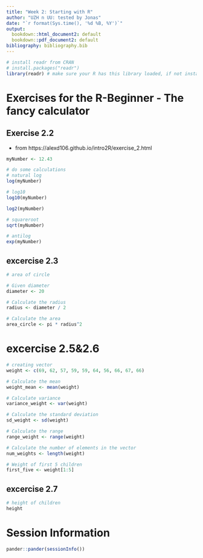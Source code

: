 ```yaml
---
title: "Week 2: Starting with R"
author: "UZH n UU: tested by Jonas"
date: "`r format(Sys.time(), '%d %B, %Y')`"
output:
  bookdown::html_document2: default
  bookdown::pdf_document2: default
bibliography: bibliography.bib
---
```


```r
# install readr from CRAN
# install.packages("readr")
library(readr) # make sure your R has this library loaded, if not install it (see line above)
```

# Exercises for the R-Beginner - The fancy calculator

## Exercise 2.2
* from https://alexd106.github.io/intro2R/exercise_2.html
```r
myNumber <- 12.43

# do some calculations
# natural log
log(myNumber)
```

```r
# log10
log10(myNumber)
```

```r
log2(myNumber)
```
```r
# squareroot
sqrt(myNumber)
```
```r
# antilog
exp(myNumber)
```
## excercise 2.3
```r
# area of circle

# Given diameter
diameter <- 20

# Calculate the radius
radius <- diameter / 2

# Calculate the area
area_circle <- pi * radius^2
```

# excercise 2.5&2.6
```r
# creating vector
weight <- c(69, 62, 57, 59, 59, 64, 56, 66, 67, 66)

# Calculate the mean
weight_mean <- mean(weight)

# Calculate variance
variance_weight <- var(weight)

# Calculate the standard deviation
sd_weight <- sd(weight)

# Calculate the range
range_weight <- range(weight)

# Calculate the number of elements in the vector
num_weights <- length(weight)

# Weight of first 5 children
first_five <- weight[1:5]
```

## excercise 2.7
```r
# height of children
height
```

# Session Information

```r
pander::pander(sessionInfo())
```


